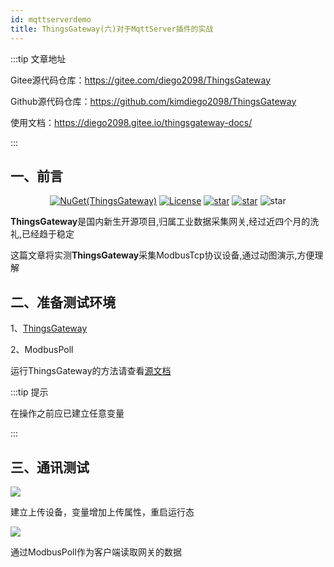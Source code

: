 ```yaml
---
id: mqttserverdemo
title: ThingsGateway(六)对于MqttServer插件的实战
---
```


:::tip 文章地址

Gitee源代码仓库：https://gitee.com/diego2098/ThingsGateway

Github源代码仓库：https://github.com/kimdiego2098/ThingsGateway

使用文档：https://diego2098.gitee.io/thingsgateway-docs/

:::
## 一、前言
<div align="center"> 

[![NuGet(ThingsGateway)](https://img.shields.io/nuget/v/ThingsGateway.Foundation.svg?label=ThingsGateway.Foundation)](https://www.nuget.org/packages/kimdiego/)
[![License](https://img.shields.io/badge/license-Apache%202-4EB1BA.svg)](https://www.apache.org/licenses/LICENSE-2.0.html)
[![star](https://gitee.com/diego2098/ThingsGateway/badge/star.svg)](https://gitee.com/diego2098/ThingsGateway/stargazers) 
[![star](https://gitee.com/diego2098/ThingsGateway/badge/fork.svg)](https://gitee.com/diego2098/ThingsGateway/members) 
![star](https://img.shields.io/badge/QQ群-605534569-blue)

</div>  

**ThingsGateway**是国内新生开源项目,归属工业数据采集网关,经过近四个月的洗礼,已经趋于稳定

这篇文章将实测**ThingsGateway**采集ModbusTcp协议设备,通过动图演示,方便理解

## 二、准备测试环境

1、[ThingsGateway](https://gitee.com/diego2098/ThingsGateway)

2、ModbusPoll

运行ThingsGateway的方法请查看[源文档](https://diego2098.gitee.io/thingsgateway-docs/docs/startguide)


:::tip 提示

在操作之前应已建立任意变量

:::

## 三、通讯测试

![](/img/modbusserverdemo/modbusserverdemo-1.gif)

建立上传设备，变量增加上传属性，重启运行态


![](/img/modbusserverdemo/modbusserverdemo-2.gif)

通过ModbusPoll作为客户端读取网关的数据

